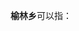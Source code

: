 '''榆林乡'''可以指：
{{PRC admin/disambig|41/07/26/207/000|41/10/23/206/000|62/29/21/209/000}}
{{disambig|cat=三字中国乡名消歧义}}